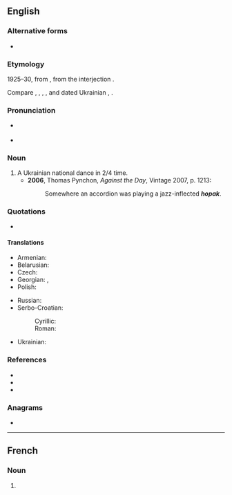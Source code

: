 ==English==

===Alternative forms===
* {{alt|en|gopak||from Russian}}

===Etymology===
1925–30, from {{bor|en|uk|гопа́к}}, from the interjection {{m|uk|гоп}}.

Compare {{cog|uk|го́пати}}, {{m|uk|го́пкати}}, {{m|uk|гопцюва́ти}}, {{m|uk|го́пки}}, and dated Ukrainian {{m|uk|го́пи||dance steps}}, {{m|uk|го́пка||child {{q|jocular}}}}.

===Pronunciation===
* {{a|Canada}} {{IPA|en|/ˈhoːpæk/}}
* {{IPA|en|/ˈhəʊpæk/}}

===Noun===
{{wikipedia}}
{{en-noun}}

# A Ukrainian national dance in 2/4 time.
#* '''2006''', Thomas Pynchon, ''Against the Day'', Vintage 2007, p. 1213:
#*: Somewhere an accordion was playing a jazz-inflected '''''hopak'''''.

===Quotations===
* {{seeCites|en}}

====Translations====
{{trans-top|a Ukrainian national dance}}
* Armenian: {{t+|hy|հոպակ}}
* Belarusian: {{t|be|гапа́к|m}}
* Czech: {{t|cs|hopak|m}}
* Georgian: {{t|ka|გოპაკი}}, {{t|ka|ჰოპაკი}}
* Polish: {{t|pl|hopak|m}}
{{trans-mid}}
* Russian: {{t+|ru|гопа́к|m}}
* Serbo-Croatian:
*: Cyrillic: {{t|sh|хо̀пак|m}}
*: Roman: {{t+|sh|hòpak|m}}
* Ukrainian: {{t+|uk|гопа́к|m}}
{{trans-bottom}}

===References===
* {{R:Canadian Oxford 2004}}
* {{R:Dictionary.com}}
* {{R:uk:ESUM|гоп}}

===Anagrams===
* {{anagrams|en|a=ahkop|phako-}}

{{topics|en|Dances}}

----

==French==

===Noun===
{{fr-noun|m}}

# {{l|en|hopak}}